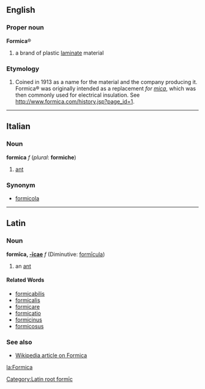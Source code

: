 ==English==
===Proper noun===
'''Formica'''&reg;
#a brand of plastic [[laminate]] material

===Etymology===

# Coined in 1913 as a name for the material and the company producing it.  Formica&reg; was originally intended as a replacement ''for [[mica]]'', which was then commonly used for electrical insulation.  See http://www.formica.com/history.jsp?page_id=1.

----

==Italian==
===Noun===
'''formica''' ''f'' (''plural'': '''formiche''')

#[[ant]]

===Synonym===
*[[formicola]]

----

==Latin==
===Noun===
[[Category:Latin root formīc]]
'''formīca, [[Wiktionary Appendix:Latin first declension|-īcae]]''' ''f'' (Diminutive: [[formicula|formīcula]])

#an [[ant]]
====Related Words====
*[[formicabilis]]
*[[formicalis]]
*[[formicare]]
*[[formicatio]]
*[[formicinus]]
*[[formicosus]]

===See also===
*[[w:formica|Wikipedia article on Formica]]


[[la:Formica]]